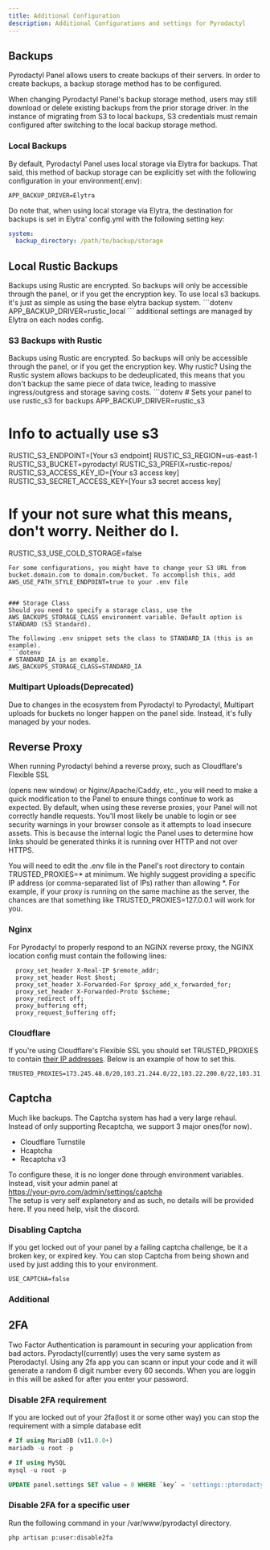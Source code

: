 ```yaml
---
title: Additional Configuration
description: Additional Configurations and settings for Pyrodactyl
---
```



## Backups
Pyrodactyl Panel allows users to create backups of their servers. In order to create backups, a backup storage method has to be configured.

When changing Pyrodactyl Panel's backup storage method, users may still download or delete existing backups from the prior storage driver. In the instance of migrating from S3 to local backups, S3 credentials must remain configured after switching to the local backup storage method.


### Local Backups
By default, Pyrodactyl Panel uses local storage via Elytra for backups. That said, this method of backup storage can be explicitly set with the following configuration in your environment(.env):
```dotenv
APP_BACKUP_DRIVER=Elytra
```

Do note that, when using local storage via Elytra, the destination for backups is set in Elytra' config.yml with the following setting key:
```yaml
system:
  backup_directory: /path/to/backup/storage
```

## Local Rustic Backups
<Callout type="warn">
Backups using Rustic are encrypted. So backups will only be accessible through the panel, or if you get the encryption key.
</Callout>
To use local s3 backups. it's just as simple as using the base elytra backup system.
```dotenv
APP_BACKUP_DRIVER=rustic_local
```
additional settings are managed by Elytra on each nodes config.

### S3 Backups with Rustic
<Callout type="warn">
Backups using Rustic are encrypted. So backups will only be accessible through the panel, or if you get the encryption key.
</Callout>
Why rustic?  
Using the Rustic system allows backups to be dedeuplicated,
this means that you don't backup the same piece of data twice, leading to massive ingress/outgress and storage
saving costs.
```dotenv
  # Sets your panel to use rustic_s3 for backups
  APP_BACKUP_DRIVER=rustic_s3

  # Info to actually use s3
  RUSTIC_S3_ENDPOINT=[Your s3 endpoint]
  RUSTIC_S3_REGION=us-east-1
  RUSTIC_S3_BUCKET=pyrodactyl
  RUSTIC_S3_PREFIX=rustic-repos/
  RUSTIC_S3_ACCESS_KEY_ID=[Your s3 access key]
  RUSTIC_S3_SECRET_ACCESS_KEY=[Your s3 secret access key]
  # If your not sure what this means, don't worry. Neither do I.
  RUSTIC_S3_USE_COLD_STORAGE=false

```
For some configurations, you might have to change your S3 URL from bucket.domain.com to domain.com/bucket. To accomplish this, add AWS_USE_PATH_STYLE_ENDPOINT=true to your .env file


### Storage Class
Should you need to specify a storage class, use the AWS_BACKUPS_STORAGE_CLASS environment variable. Default option is STANDARD (S3 Standard).

The following .env snippet sets the class to STANDARD_IA (this is an example).
```dotenv
# STANDARD_IA is an example.
AWS_BACKUPS_STORAGE_CLASS=STANDARD_IA
```


### Multipart Uploads(Deprecated)
Due to changes in the ecosystem from Pyrodactyl to Pyrodactyl, Multipart uploads for buckets no longer
happen on the panel side. Instead, it's fully managed by your nodes.

## Reverse Proxy
When running Pyrodactyl behind a reverse proxy, such as Cloudflare's Flexible SSL

(opens new window) or Nginx/Apache/Caddy, etc., you will need to make a quick modification to the Panel to ensure things continue to work as expected. By default, when using these reverse proxies, your Panel will not correctly handle requests. You'll most likely be unable to login or see security warnings in your browser console as it attempts to load insecure assets. This is because the internal logic the Panel uses to determine how links should be generated thinks it is running over HTTP and not over HTTPS.

You will need to edit the .env file in the Panel's root directory to contain TRUSTED_PROXIES=* at minimum. We highly suggest providing a specific IP address (or comma-separated list of IPs) rather than allowing *. For example, if your proxy is running on the same machine as the server, the chances are that something like TRUSTED_PROXIES=127.0.0.1 will work for you.


### Nginx
For Pyrodactyl to properly respond to an NGINX reverse proxy, the NGINX location config must contain the following lines:
```nginx
  proxy_set_header X-Real-IP $remote_addr;
  proxy_set_header Host $host;
  proxy_set_header X-Forwarded-For $proxy_add_x_forwarded_for;
  proxy_set_header X-Forwarded-Proto $scheme;
  proxy_redirect off;
  proxy_buffering off;
  proxy_request_buffering off;
```
### Cloudflare
If you're using Cloudflare's Flexible SSL you should set TRUSTED_PROXIES to contain [their IP addresses](https://www.cloudflare.com/ips/). Below is an example of how to set this.
```dotenv
TRUSTED_PROXIES=173.245.48.0/20,103.21.244.0/22,103.22.200.0/22,103.31.4.0/22,141.101.64.0/18,108.162.192.0/18,190.93.240.0/20,188.114.96.0/20,197.234.240.0/22,198.41.128.0/17,162.158.0.0/15,104.16.0.0/13,104.24.0.0/14,172.64.0.0/13,131.0.72.0/22
```


## Captcha
Much like backups. The Captcha system has had a very large rehaul. Instead of only supporting Recaptcha,
we support 3 major ones(for now).

- Cloudflare Turnstile
- Hcaptcha
- Recaptcha v3

To configure these, it is no longer done through environment variables. Instead, visit your admin panel
at  
https://your-pyro.com/admin/settings/captcha  
The setup is very self explanetory and as such, no details will be provided here. If you need help,
visit the discord.


### Disabling Captcha
If you get locked out of your panel by a failing captcha challenge, be it a broken key, or expired key.
You can stop Captcha from being shown and used by just adding this to your environment.
```dotenv
USE_CAPTCHA=false
```

### Additional


## 2FA
Two Factor Authentication is paramount in securing your application from bad actors.
Pyrodactyl(currently) uses the very same system as Pterodactyl. Using any 2fa app you can
scann or input your code and it will generate a random 6 digit number every 60 seconds.
When you are loggin in this will be asked for after you enter your password.


### Disable 2FA requirement
If you are locked out of your 2fa(lost it or some other way) you can stop the requirement
with a simple database edit
```sql
# If using MariaDB (v11.0.0+)
mariadb -u root -p

# If using MySQL
mysql -u root -p
```
```sql
UPDATE panel.settings SET value = 0 WHERE `key` = 'settings::pterodactyl:auth:2fa_required';
```

### Disable 2FA for a specific user
Run the following command in your /var/www/pyrodactyl directory.
```bash
php artisan p:user:disable2fa
```

